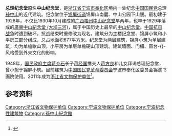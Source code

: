 {{coord|29.710640|N|121.433680|E|format=dms|display=title}}
{{文物保护单位
| 级别 = 省级
| 省区市 = 浙江省
| 图片 = Sun Yat-sen Memorial Hall, Fenghua, 2014-10-16 04.JPG
| 名称 = 总理纪念堂
| 编号 = 6-309
| 分类 = 近现代重要史迹及代表性建筑
| 时代 = [[中華民國|民国]]
| 所在 = [[宁波市|宁波市]][[奉化区|奉化区]]
| 登录 = 2011年1月7日
}}
'''总理纪念堂'''原名'''中山纪念堂'''，是[[浙江省|浙江省]][[宁波市|宁波市]][[奉化区|奉化区]]境内一处纪念[[中国国民党|中国国民党]]总理[[孙中山|孙中山]]的近代建筑。纪念堂位于[[锦屏街道_(宁波市)|锦屏街道]]锦屏山南麓、中山公园下山腰。最初建于1928年，不仅比1930年10月建成的[[广西|广西]][[梧州中山纪念堂|梧州中山纪念堂]]早两年，也早于1929年落成的[[廣東|廣東]][[中山紀念堂_(大埔三河)|中山紀念堂 (大埔三河)]]，属于中国历史上最早的[[中山纪念堂|中山纪念堂]]。[[中国抗日战争|中国抗日战争]]时遭到破坏，抗战结束时重修改为现名。建筑分为主楼纪念堂、锦屏小筑和小平房三部分组成，总占地面积677平方米。纪念堂为两层建筑，锦屏小筑为单层建筑，均为单檐歇山顶，小平房为单层单檐硬山顶建筑。建筑墙面、门楣、窗台-{}-风格受到外来文化的影响。

1948年，[[国民政府主席|国民政府主席]][[蒋介石|蒋介石]]长子[[蒋经国|蒋经国]]携夫人[[蒋方良|蒋方良]]和儿女拜谒总理纪念堂，曾小憩于锦屏小筑。目前建筑为[[中国国民党革命委员会|中国国民党革命委员会]]宁波市奉化区委员会锦溪书画院使用。2011年成为[[浙江省文物保护单位|浙江省文物保护单位]]<ref>{{cite web|url=http://www.nbwb.net/pd_wwbh/info.aspx?Id=23094&type=2|title=总理纪念堂、中正图书馆旧址|publisher=宁波文化遗产保护网|date=2012-06-04|accessdate=2013-06-13|archive-date=2019-05-02|archive-url=https://web.archive.org/web/20190502055621/http://www.nbwb.net/pd_wwbh/info.aspx?Id=23094&type=2|dead-url=no}}</ref>。

== 参考资料 ==
{{reflist}}

{{Ningbo-stub}}

{{奉化民国建筑}}
{{宁波市境内的浙江省文物保护单位}}
[[Category:浙江省文物保护单位|Category:浙江省文物保护单位]]
[[Category:宁波文物保护单位|Category:宁波文物保护单位]]
[[Category:宁波纪念性建筑物|Category:宁波纪念性建筑物]]
[[Category:孫中山紀念館|Category:孫中山紀念館]]